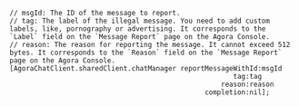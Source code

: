 <PlatformWrapper platform="ios">

```objc
// msgId: The ID of the message to report.
// tag: The label of the illegal message. You need to add custom labels, like, pornography or advertising. It corresponds to the `Label` field on the `Message Report` page on the Agora Console.
// reason: The reason for reporting the message. It cannot exceed 512 bytes. It corresponds to the `Reason` field on the `Message Report` page on the Agora Console.
[AgoraChatClient.sharedClient.chatManager reportMessageWithId:msgId
                                                       tag:tag
                                                    reason:reason
                                                completion:nil];
```

</PlatformWrapper>
